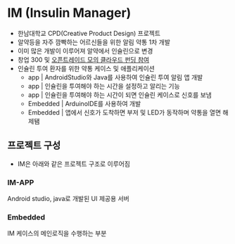 
# IM (Insulin Manager)

- 한남대학교 CPD(Creative Product Design) 프로젝트
- 알약등을 자주 깜빡하는 어르신들을 위한 알림 약통 1차 개발
- 이미 많은 개발이 이루어져 알약에서 인슐린으로 변경
- 창업 300 및 [오픈트레이드 모의 클라우드 펀딩 참여](https://www.youtube.com/watch?v=KM_f8bVGDis&list=LL&index=50)
- 인슐린 투여 환자를 위한 약통 케이스 및 애플리케이션
  - app | AndroidStudio와 Java를 사용하여 인슐린 투여 알림 앱 개발
  - app | 인슐린을 투여해야 하는 시간을 설정하고 알리는 기능
  - app | 인슐린을 투여해야 하는 시간이 되면 인슐린 케이스로 신호를 보냄
  - Embedded | ArduinoIDE를 사용하여 개발
  - Embedded | 앱에서 신호가 도착하면 부저 및 LED가 동작하며 약통을 열면 해제됌

## 프로젝트 구성

- IM은 아래와 같은 프로젝트 구조로 이루어짐

<FileTree>
  <FileTree.Folder name="IM" defaultOpen>
    <FileTree.File name="IM-App" />
    <FileTree.File name="Embedded" />
  </FileTree.Folder>
</FileTree>

### IM-APP

Android studio, java로 개발된 UI 제공용 서버

### Embedded

IM 케이스의 메인로직을 수행하는 부분
